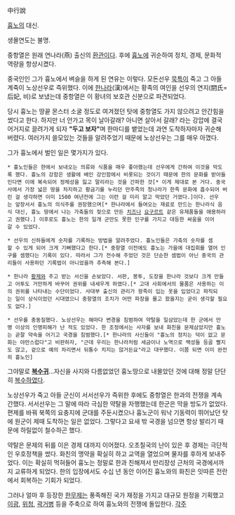 中行說

[[흉노]]의 대신.

생몰연도는 불명.

중항열은 원래 연나라(燕) 출신의 [[환관]]이다. 후에 [[흉노]]에 귀순하여 정치, 경제, 문화적 역량을 항샹시켰다.

중국인인 그가 흉노에서 벼슬을 하게 된 연유는 이렇다. 모돈선우 [[묵특]]이 죽고 그 아들 계죽이 노상선우로 즉위했다. 이에 [[한나라]](漢)에서는 황족의 여인을 선우의 연지(閼氏=后妃, 비)로 보냈는데 중항열은 이 황녀의 보호관 신분으로 파견되었다.

당시 흉노는 땅끝 몬스터 소굴 정도로 여겨졌던 탓에 중항열도 가지 않으려고 안간힘을 썼다고 한다. 하지만 너 안가고 목이 날아갈래? 아니면 살아서 갈래? 라는 강압에 결국 어거지로 끌려가게 되자 '''"두고 보자"'''며 한마디를 뱉었는데 과연 도착하자마자 귀순해 버렸다. 여러가지 쓸모있는 것들을 알려주었기 때문에 노상선우는 그를 매우 아꼈다.

그가 흉노에서 벌인 일은 몇가지가 있다.

 * 흉노인들은 한에서 보내오는 의류와 식품을 매우 좋아했는데 선우에게 간하여 이것을 막도록 했다. 흉노의 강함은 생활에 배인 강인함에서 비롯되는 것이기 때문에 한의 문화를 받아들인다면 이에 복속되어 정체성을 잃고 말리라는 것을 간파한 것[* 이게 제대로 본 거다. 중국사에서 가장 넓은 땅을 차지하고 황금기를 누리던 만주족의 청나라가 한족 문화에 흡수되어 버린 걸 생각하면 이미 1500 여년전에 그는 이런 걸 미리 알고 막았던 거였다.]이다. 선우는 앞장서서 흉노의 의식주를 권장했으며[* 한나라에서 들여오는 재료로 만드는 한나라식 음식 대신, 흉노 땅에서 나는 가축들의 젖으로 만든 [[치즈]]나 [[요구르트]] 같은 유제품들을 애용하라고 권했다.] 이후로도 흉노는 한의 일개 군만도 못한 인구를 가지고 대등한 싸움을 이어갈 수 있었다.

 * 선우의 신하들에게 숫자를 기록하는 방법을 알려주었다. 흉노인들은 가축의 숫자를 셈할 수 있게 되어 크게 기뻐했다고 한다.[* 중항열 이전에도 흉노는 가을에 대집회를 열어 인구를 셈했다는 기록이 있다. 따라서 그가 전수해 주었던 것은 단순한 셈법이 아닌 중국의 관리들이 사용하던 기록법이 아니었을까 추측해 본다.]

 * 한나라 [[황제]]와 주고 받는 서신을 손보았다. 서판, 봉투, 도장을 한나라 것보다 크게 만들고 어투도 거만하게 바꾸어 권위를 내세우게 하였다.[* 고대 사회에서의 물품은 사용하는 이의 권위를 나타내는 수단이었다. 사대부 출신의 관리가 왕족이 입는 옷을 입었다고 파직되는 일이 상식이었던 시대였으니 중항열의 조치가 어떤 파장을 몰고 왔을지는 굳이 생각할 필요도 없다.]

 * 선우를 충동질했다. 노상선우는 해마다 변경을 침범하여 약탈을 일삼았는데 한 군에서 만명 이상의 인명피해가 난 적도 있었다. 한 조정에서는 사자를 보내 화친을 문제삼았지만 흉노는 곧잘 약속을 어기고 국경을 침범했다.[* 한나라의 사신들이 "흉노의 정치는 덕이 없고 문화는 야만스럽다"고 비판하자, "근데 우리는 한나라처럼 세금이나 노역으로 백성들 등골 빨지도 않고, 겉으로 예의 차리면서 뒤통수 치지는 않거든요"라고 대꾸했다. 이쯤 되면 이미 완전히 흉노인]

그야말로 '''[[복수귀]]'''...자신을 사지와 다름없었던 흉노땅으로 내몰았던 것에 대해 정말 단단히 [[복수]]하였다.

노상선우가 죽고 아들 군신이 서서선우가 즉위한 후에도 중항열은 한과의 전쟁을 계속 간했다. 서서선우는 그 말에 따라 극심한 약탈을 자행했는데 한군은 막을 방도가 없었다. 편제를 바꿔 북쪽의 요충지에 군대를 주둔시켰으나 흉노군이 워낙 기동력이 뛰어났던 탓에 원군이 제때 도착하는 일은 없었다. 그렇다고 요새 밖 국경을 넘으면 항상 발리기 때문에 하릴없이 철수하곤 했다.

약탈은 문제의 뒤를 이은 경제 대까지 이어졌다. 오초칠국의 난이 있은 후 경제는 극단적인 우호정책을 썼다. 화친의 맹약을 확실히 하고 교역을 열었으며 물자를 후하게 보내주었다. 이는 확실히 먹혀들어 흉노는 정말로 한과 친해져서 만리장성 근처의 국경에서까지 교류하게 되었다. 한의 입장에서도 수십 년 동안 이어진 흉노와의 화친은 잇따른 전란에서 회복하는 기회가 되었다.

그러나 얼마 후 등장한 [[한무제]]는 풍족해진 국가 재정을 가지고 대규모 원정을 기획했고 [[이광]], [[위청]], [[곽거병]] 등을 주축으로 하여 흉노와의 전쟁에 돌입한다.
[[각주]]
